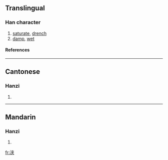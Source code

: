 {{see|浹}}

==Translingual==
===Han character===
{{Han char|rn=85|rad=水|as=06|sn=9|four=|canj=水大廿 (EKT)}}
# [[saturate]], [[drench]]
# [[damp]], [[wet]]
====References====
{{Han ref|kx=0623.171|dkj=17447|hdz=31605.060|uh=6D43|ud=27971}}

----
==Cantonese==
===Hanzi===
{{yue-hanzi|jyut=|y=jip3}}
# {{defn|Cantonese}}

----
==Mandarin==
===Hanzi===
{{cmn-hanzi|tra=浹|pin=[[jiá]] ([[jia2]])|wg=chia<sup>2</sup>}}
# {{defn|Mandarin}}

[[fr:浃]]